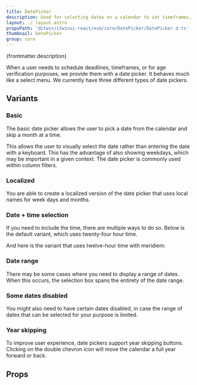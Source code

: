 ```yaml
---
title: DatePicker
description: Used for selecting dates on a calendar to set timeframes, deadlines, and more.
layout: ./_layout.astro
propsPath: '@itwin/itwinui-react/esm/core/DatePicker/DatePicker.d.ts'
thumbnail: DatePicker
group: core
---
```



<p>{frontmatter.description}</p>

<LiveExample src='DatePicker.main.tsx' truncate={false}>
  <AllExamples.DatePickerMainExample client:load />
</LiveExample>

When a user needs to schedule deadlines, timeframes, or for age verification purposes, we provide them with a date picker. It behaves much like a select menu. We currently have three different types of date pickers.

## Variants

### Basic

The basic date picker allows the user to pick a date from the calendar and skip a month at a time.

<LiveExample src='DatePicker.basic.tsx' truncate={false}>
  <AllExamples.DatePickerBasicExample client:load />
</LiveExample>

This allows the user to visually select the date rather than entering the date with a keyboard. This has the advantage of also showing weekdays, which may be important in a given context. The date picker is commonly used within column filters.

### Localized

You are able to create a localized version of the date picker that uses local names for week days and months.

<LiveExample src='DatePicker.localized.tsx' truncate={false}>
  <AllExamples.DatePickerLocalizedExample client:load />
</LiveExample>

### Date + time selection

If you need to include the time, there are multiple ways to do so. Below is the default variant, which uses twenty-four hour time.

<LiveExample src='DatePicker.withtime.tsx' truncate={false}>
  <AllExamples.DatePickerWithTimeExample client:load />
</LiveExample>

And here is the variant that uses twelve-hour time with meridiem:

<LiveExample src='DatePicker.withcombinedtime.tsx' truncate={false}>
  <AllExamples.DatePickerWithCombinedTimeExample client:load />
</LiveExample>

### Date range

There may be some cases where you need to display a range of dates. When this occurs, the selection box spans the entirety of the date range.

<LiveExample src='DatePicker.daterange.tsx' truncate={false}>
  <AllExamples.DatePickerDateRangeExample client:load />
</LiveExample>

### Some dates disabled

You might also need to have certain dates disabled, in case the range of dates that can be selected for your purpose is limited.

<LiveExample src='DatePicker.datesdisabled.tsx' truncate={false}>
  <AllExamples.DatePickerDatesDisabledExample client:load />
</LiveExample>

### Year skipping

To improve user experience, date pickers support year skipping buttons. Clicking on the double chevron icon will move the calendar a full year forward or back.

<LiveExample src='DatePicker.withyear.tsx' truncate={false}>
  <AllExamples.DatePickerWithYearExample client:load />
</LiveExample>

## Props

<PropsTable path={frontmatter.propsPath} />
